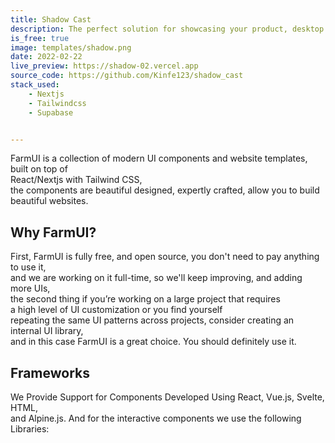 ```yaml
---
title: Shadow Cast
description: The perfect solution for showcasing your product, desktop app, or mobile app in a visually appealing and user-friendly way, to help you get more users to try your product .
is_free: true
image: templates/shadow.png
date: 2022-02-22
live_preview: https://shadow-02.vercel.app
source_code: https://github.com/Kinfe123/shadow_cast
stack_used: 
    - Nextjs 
    - Tailwindcss
    - Supabase


---
```




FarmUI is a collection of modern UI components and website templates, built on top of <br/>React/Nextjs with Tailwind CSS, <br/>
the components are beautiful designed, expertly crafted, allow you to build beautiful websites.

## Why FarmUI?

First, FarmUI is fully free, and open source, you don't need to pay anything to use it, <br/>
and we are working on it full-time, so we'll keep improving, and adding more UIs, <br/>
the second thing if you’re working on a large project that requires <br/> a high level of UI customization or you find yourself <br/>repeating the same UI patterns across projects, consider creating an internal UI library, <br/>
and in this case FarmUI is a great choice. You should definitely use it.

## Frameworks

We Provide Support for Components Developed Using React, Vue.js, Svelte, HTML, <br/>and Alpine.js.
And for the interactive components we use the following Libraries:

<SupportedLibraries />
